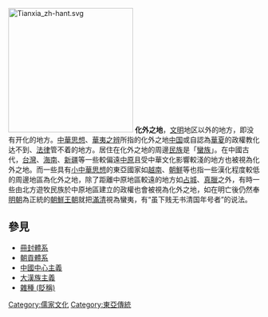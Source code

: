 {{unreferenced|time=2013-08-11T02:06:42+00:00}}
[[File:Tianxia_zh-hant.svg|250px]]
'''化外之地'''，[[文明|文明]]地区以外的地方，即没有开化的地方。[[中華思想|中華思想]]、[[華夷之辨|華夷之辨]]所指的化外之地[[中国|中国]]或自認為[[華夏|華夏]]的政權教化达不到、[[法律|法律]]管不着的地方。居住在化外之地的周邊[[民族|民族]]是「[[蠻族|蠻族]]」。在中國古代，[[台灣|台灣]]、[[海南|海南]]、[[新疆|新疆]]等一些較偏遠[[中原|中原]]且受中華文化影響較淺的地方也被視為化外之地。而一些具有[[小中華思想|小中華思想]]的東亞國家如[[越南|越南]]、[[朝鮮半島|朝鮮]]等也指一些漢化程度較低的周邊地區為化外之地，除了距離中原地區較遠的地方如[[占城|占城]]、[[真臘|真臘]]之外，有時一些由北方遊牧民族於中原地區建立的政權也會被視為化外之地，如在明亡後仍然奉[[明朝|明朝]]為正統的[[朝鮮王朝|朝鮮王朝]]就把[[滿清|滿清]]視為蠻夷，有“虽下贱无书清国年号者”的说法。

==參見==
*[[冊封體系|冊封體系]]
*[[朝貢體系|朝貢體系]]
*[[中國中心主義|中國中心主義]]
*[[大漢族主義|大漢族主義]]
*[[雜種_(貶稱)|雜種 (貶稱)]]

[[Category:儒家文化|Category:儒家文化]]
[[Category:東亞傳統|Category:東亞傳統]]